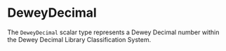 # DeweyDecimal

The `DeweyDecimal` scalar type represents a Dewey Decimal number within the Dewey Decimal Library
Classification System.

